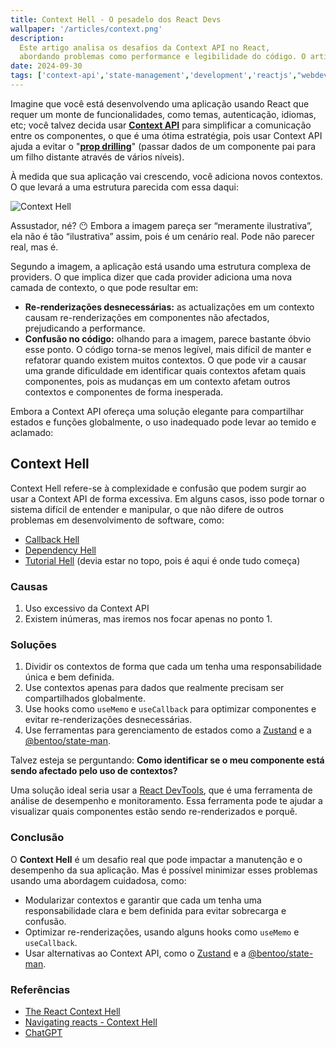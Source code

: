 ```yaml
---
title: Context Hell - O pesadelo dos React Devs
wallpaper: '/articles/context.png'
description:
  Este artigo analisa os desafios da Context API no React, 
  abordando problemas como performance e legibilidade do código. O artigo oferece insights para ajudar desenvolvedores a superar as complexidades e melhorar a gestão de estado em suas aplicações.
date: 2024-09-30
tags: ['context-api','state-management','development','reactjs',"webdevelopment"]
---
```


Imagine que você está desenvolvendo uma aplicação usando React que requer um monte de funcionalidades, como temas, autenticação, idiomas, etc; você talvez decida usar [**Context API**](https://react.dev/learn/passing-data-deeply-with-context) para simplificar a comunicação entre os componentes, o que é uma ótima estratégia, pois usar Context API ajuda a evitar o "[**prop drilling**](https://www.freecodecamp.org/news/prop-drilling-in-react-explained-with-examples/)" (passar dados de um componente pai para um filho distante através de vários níveis).

À medida que sua aplicação vai crescendo, você adiciona novos contextos. O que levará a uma estrutura parecida com essa daqui:

<Image
  className='w-full h-50'
  src='/articles/context.png'
  alt='Context Hell'
  width={600}
  height={600}
  priority
/>

Assustador, né? 😶 Embora a imagem pareça ser “meramente ilustrativa”, ela não é tão “ilustrativa” assim, pois é um cenário real. Pode não parecer real, mas é.

Segundo a imagem, a aplicação está usando uma estrutura complexa de providers. O que implica dizer que cada provider adiciona uma nova camada de contexto, o que pode resultar em:

- **Re-renderizações desnecessárias:** as actualizações em um contexto causam re-renderizações em componentes não afectados, prejudicando a performance.
- **Confusão no código:** olhando para a imagem, parece bastante óbvio esse ponto. O código torna-se menos legível, mais difícil de manter e refatorar quando existem muitos contextos. O que pode vir a causar uma grande dificuldade em identificar quais contextos afetam quais componentes, pois as mudanças em um contexto afetam outros contextos e componentes de forma inesperada.

Embora a Context API ofereça uma solução elegante para compartilhar estados e funções globalmente, o uso inadequado pode levar ao temido e aclamado:

## Context Hell
Context Hell refere-se à complexidade e confusão que podem surgir ao usar a Context API de forma excessiva.
Em alguns casos, isso pode tornar o sistema difícil de entender e manipular, o que não difere de outros problemas em desenvolvimento de software, como:

- [Callback Hell](https://dev.to/trinitypath/entendendo-sobre-callback-hell-em-javascript-blh)
- [Dependency Hell](https://en.wikipedia.org/wiki/Dependency_hell)
- [Tutorial Hell](https://mariovarela99.medium.com/tutorial-hell-a-fase-do-copy-past-9ca9c7b92793) (devia estar no topo, pois é aqui é onde tudo começa)

### Causas
1. Uso excessivo da Context API
2. Existem inúmeras, mas iremos nos focar apenas no ponto 1.

### Soluções

1. Dividir os contextos de forma que cada um tenha uma responsabilidade única e bem definida.
2. Use contextos apenas para dados que realmente precisam ser compartilhados globalmente.
3. Use hooks como `useMemo` e `useCallback` para optimizar componentes e evitar re-renderizações desnecessárias.
4. Use ferramentas para gerenciamento de estados como a [Zustand](https://github.com/pmndrs/zustand) e a [@bentoo/state-man](https://www.npmjs.com/package/@bentoo/state-man).

Talvez esteja se perguntando: **Como identificar se o meu componente está sendo afectado pelo uso de contextos?**

Uma solução ideal seria usar a [React DevTools](https://react.dev/learn/react-developer-tools), que é uma ferramenta de análise de desempenho e monitoramento. Essa ferramenta pode te ajudar a visualizar quais componentes estão sendo re-renderizados e porquê.

### Conclusão
O **Context Hell** é um desafio real que pode impactar a manutenção e o desempenho da sua aplicação. Mas é possível minimizar esses problemas usando uma abordagem cuidadosa, como:

- Modularizar contextos e garantir que cada um tenha uma responsabilidade clara e bem definida para evitar sobrecarga e confusão.
- Optimizar re-renderizações, usando alguns hooks como `useMemo` e `useCallback`.
- Usar alternativas ao Context API, como o [Zustand](https://github.com/pmndrs/zustand) e a [@bentoo/state-man](https://www.npmjs.com/package/@bentoo/state-man).

### Referências

- [The React Context Hell](https://dev.to/alfredosalzillo/the-react-context-hell-7p4)
- [Navigating reacts - Context Hell](https://medium.com/@ambrosekibet576/navigating-reacts-context-hell-f6f4fe5dc23a)
- [ChatGPT](https://chatgpt.com/)